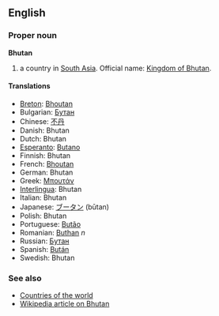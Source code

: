 ==English==

===Proper noun===
'''Bhutan'''

# a country in [[South Asia]]. Official name: [[Kingdom of Bhutan]].

====Translations====
*[[Breton]]: [[Bhoutan]]
*Bulgarian: [[Бутан]]
*Chinese: [[不丹]]
*Danish: Bhutan
*Dutch: Bhutan
*[[Esperanto]]: [[Butano]]
*Finnish: Bhutan
*French: [[Bhoutan]]
*German: Bhutan
*Greek: [[Μπουτάν]]
*[[Interlingua]]: Bhutan
*Italian: Bhutan
*Japanese: [[ブータン]] (būtan)
*Polish: Bhutan
*Portuguese: [[Butão]]
*Romanian: [[Buthan]] ''n''
*Russian: [[Бутан]]
*Spanish: [[Bután]]
*Swedish: Bhutan

===See also===
*[[Countries of the world]]
*[[en:Bhutan|Wikipedia article on Bhutan]]